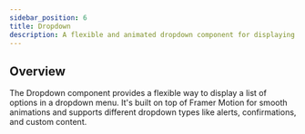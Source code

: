 ```yaml
---
sidebar_position: 6
title: Dropdown
description: A flexible and animated dropdown component for displaying content and capturing user input.
---
```


## Overview

The Dropdown component provides a flexible way to display a list of options in a dropdown menu. It's built on top of Framer Motion for smooth animations and supports different dropdown types like alerts, confirmations, and custom content.
